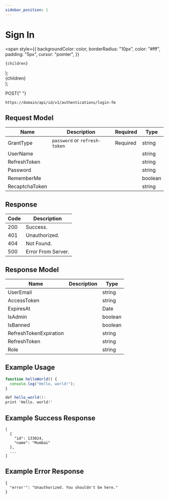 ```yaml
---
sidebar_position: 1
---
```


# Sign In

  <span
    style={{
      backgroundColor: color,
      borderRadius: "10px",
      color: "#fff",
      padding: "5px",
      cursor: "pointer",
    }}
  >
    {children}
  </span>
);

  <div
    style={{
      display: "flex",
      justifyContent: "center",
      alignItems: "center",
    }}
  >
    <div
      style={{
        backgroundColor: color,
        borderRadius: "5px",
        height: "10px",
        width: "10px",
        color: color,
        marginRight: "5px",
      }}
    ></div> {children}
  </div>
);

<Highlight color="#25c2a0">POST</Highlight>{" "}

`https://domain/api/id/v1/authentications/login-fm`

## Request Model

| Name           | Description                   | Required                                        | Type    |
| -------------- | ----------------------------- | ----------------------------------------------- | ------- |
| GrantType      | `password` or `refresh-token` | <Highlight color="#EE4B2B">Required</Highlight> | string  |
| UserName       |                               |                                                 | string  |
| RefreshToken   |                               |                                                 | string  |
| Password       |                               |                                                 | string  |
| RememberMe     |                               |                                                 | boolean |
| RecaptchaToken |                               |                                                 | string  |

## Response

| Code                           | Description        |
| ------------------------------ | ------------------ |
| <Dot color="#25c2a0">200</Dot> | Success.           |
| <Dot color="#FFC300">401</Dot> | Unauthorized.      |
| <Dot color="#FFC300">404</Dot> | Not Found.         |
| <Dot color="#EE4B2B">500</Dot> | Error From Server. |

## Response Model

| Name                   | Description | Type    |
| ---------------------- | ----------- | ------- |
| UserEmail              |             | string  |
| AccessToken            |             | string  |
| ExpiresAt              |             | Date    |
| IsAdmin                |             | boolean |
| IsBanned               |             | boolean |
| RefreshTokenExpiration |             | string  |
| RefreshToken           |             | string  |
| Role                   |             | string  |

## Example Usage

<Tabs>
<TabItem value="js" label="JavaScript">

```js
function helloWorld() {
  console.log("Hello, world!");
}
```

</TabItem>
<TabItem value="c#" label=".Net">

```c#
def hello_world():
print 'Hello, world!'
```

</TabItem>

</Tabs>

## Example Success Response

```
[
  {
    "id": 133024,
    "name": "Mumbai"
  },
  ...
]
```

## Example Error Response

```
{
  "error'": "Unauthorized. You shouldn't be here."
}
```
